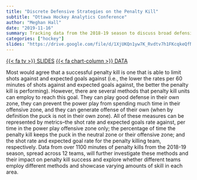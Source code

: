 ```yaml
---
title: "Discrete Defensive Strategies on the Penalty Kill"
subtitle: "Ottawa Hockey Analytics Conference"
author: "Meghan Hall"
date: "2019-11-16"
summary: Tracking data from the 2018-19 season to discuss broad defensive themes on the penalty kill.
categories: ["hockey"]
slides: "https://drive.google.com/file/d/1XjUKQn1yw7K_Rvdtv7h1FKcqkeQfN7q6/view?usp=sharing"
---
```

[{{< fa tv >}} SLIDES](https://drive.google.com/file/d/1XjUKQn1yw7K_Rvdtv7h1FKcqkeQfN7q6/view?usp=sharing){class="btn btn-secondary" target="_blank"} [{{< fa chart-column >}} DATA](https://public.tableau.com/views/DiscreteDefensiveStrategiesonthePenaltyKill/PK?:language=en-US&:display_count=n&:origin=viz_share_link){class="btn btn-secondary" target="_blank"}

Most would agree that a successful penalty kill is one that is able to limit shots against and expected goals against (i.e., the lower the rates per 60 minutes of shots against and expected goals against, the better the penalty kill is performing). However, there are several methods that penalty kill units can employ to reach this goal. They can play good defense in their own zone, they can prevent the power play from spending much time in their offensive zone, and they can generate offense of their own (when by definition the puck is not in their own zone). All of these measures can be represented by metrics–the shot rate and expected goals rate against, per time in the power play offensive zone only; the percentage of time the penalty kill keeps the puck in the neutral zone or their offensive zone; and the shot rate and expected goal rate for the penalty killing team, respectively. Data from over 1100 minutes of penalty kills from the 2018-19 season, spread across 12 teams, will further investigate these methods and their impact on penalty kill success and explore whether different teams employ different methods and showcase varying amounts of skill in each area.
